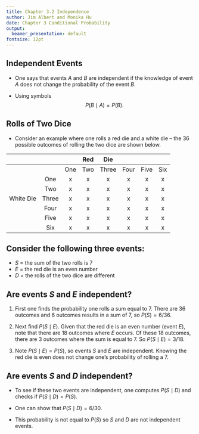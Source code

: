 ```yaml
---
title: Chapter 3.2 Independence
author: Jim Albert and Monika Hu
date: Chapter 3 Conditional Probability
output: 
  beamer_presentation: default
fontsize: 12pt
---
```


## Independent Events

- One says that events $A$ and $B$ are independent if the knowledge of event $A$ does not change the probability of the event $B$.  

- Using symbols
$$
P(B \mid A) = P(B).
$$

## Rolls of Two Dice

- Consider an example where one rolls a red die and a white die -- the 36 possible outcomes of rolling the two dice are shown below. 


|           |       |     | Red    |  Die     |      |      |     |
| :-------: | :---: | :-: | :-: | :---: | :--: | :--: | :-: |
|           |       | One | Two | Three | Four | Five | Six |
|           |  One  |  x  |  x  |   x   |  x   |  x   |  x  |
|           |  Two  |  x  |  x  |   x   |  x   |  x   |  x  |
| White Die | Three |  x  |  x  |   x   |  x   |  x   |  x  |
|           | Four  |  x  |  x  |   x   |  x   |  x   |  x  |
|           | Five  |  x  |  x  |   x   |  x   |  x   |  x  |
|           |  Six  |  x  |  x  |   x   |  x   |  x   |  x  |


## Consider the following three events:

- $S$ = the sum of the two rolls is 7
- $E$ = the red die is an even number
- $D$ = the rolls of the two dice are different


## Are events $S$ and $E$ independent?

1. First one finds the probability one rolls a sum equal to 7.   There are 36 outcomes and 6 outcomes results in a sum of 7, so $P(S) = 6 / 36$.

2. Next find $P(S \mid E)$.  Given that the red die is an even number (event $E$), note that there are 18 outcomes where $E$ occurs.  Of these 18 outcomes, there are 3 outcomes where the sum is equal to 7.  So $P(S \mid E) = 3 / 18$.

3. Note $P(S \mid E) = P(S)$, so events $S$ and $E$ are independent.  Knowing the red die is even does not change one's probability of rolling a 7.


## Are events $S$ and $D$ independent?

- To see if these two events are independent, one computes $P(S \mid D)$ and checks if $P(S \mid D) = P(S)$.  

- One can show that $P(S \mid D) = 6 / 30$.   

- This probability is not equal to $P(S)$ so $S$ and $D$ are not independent events.


